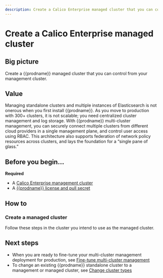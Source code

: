 ```yaml
---
description: Create a Calico Enterprise managed cluster that you can control from you management cluster.
---
```




# Create a Calico Enterprise managed cluster

## Big picture

Create a {{prodname}} managed cluster that you can control from your management cluster.

## Value

Managing standalone clusters and multiple instances of Elasticsearch is not onerous when you first install {{prodname}}.
As you move to production with 300+ clusters, it is not scalable; you need centralized cluster management and log storage.
With {{prodname}} multi-cluster management, you can securely connect multiple clusters from different cloud providers
in a single management plane, and control user access using RBAC. This architecture also supports federation of network
policy resources across clusters, and lays the foundation for a “single pane of glass.”

## Before you begin...

**Required**

- A [Calico Enterprise management cluster](create-a-management-cluster.mdx)
- A [{{prodname}} license and pull secret](../../../getting-started/install-on-clusters/calico-enterprise.mdx)

## How to

### Create a managed cluster

Follow these steps in the cluster you intend to use as the managed cluster.

<Tabs>
<TabItem label="Kubernetes" value="Kubernetes-0">

<InstallGenericTemp clusterType='managed' />

</TabItem>
<TabItem label="GKE" value="GKE-1">

<InstallGKETemp clusterType='managed' />

</TabItem>
<TabItem label="EKS" value="EKS-2">

<InstallEKSTemp clusterType='managed' />

</TabItem>
<TabItem label="AKS" value="AKS-3">

<InstallAKSTemp clusterType='managed' />

</TabItem>
<TabItem label="Openshift" value="Openshift-4">

<InstallOpenShiftTemp clusterType='managed' />

</TabItem>

</Tabs>

## Next steps

- When you are ready to fine-tune your multi-cluster management deployment for production, see [Fine-tune multi-cluster management](../../fine-tune-deployment.mdx)
- To change an existing {{prodname}} standalone cluster to a management or managed cluster, see [Change cluster types](../../change-cluster-type.mdx)
